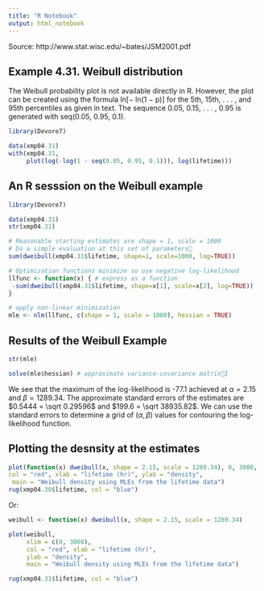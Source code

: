 ```yaml
---
title: "R Notebook"
output: html_notebook
---
```


Source: http://www.stat.wisc.edu/~bates/JSM2001.pdf


## Example 4.31. Weibull distribution
The Weibull probability plot is not available directly in R. However, the plot can be created using the formula ln[− ln(1 − p)] for the 5th, 15th, . . . , and 95th percentiles as given in text. The sequence 0.05, 0.15, . . . , 0.95 is generated with seq(0.05, 0.95, 0.1).

```r
library(Devore7)

data(xmp04.31)
with(xmp04.31, 
     plot(log(-log(1 - seq(0.05, 0.95, 0.1))), log(lifetime)))
```

## An R sesssion on the Weibull example
```r
library(Devore7)

data(xmp04.31)
str(xmp04.31)
```

```r
# Reasonable starting estimates are shape = 1, scale = 1000
# Do a simple evaluation at this set of parameters￿
sum(dweibull(xmp04.31$lifetime, shape=1, scale=1000, log=TRUE))
```

```r
# Optimization functions minimize so use negative log-likelihood
llfunc <- function(x) { # express as a function
 -sum(dweibull(xmp04.31$lifetime, shape=x[1], scale=x[2], log=TRUE))
}

# apply non-linear minimization
mle <- nlm(llfunc, c(shape = 1, scale = 1000), hessian = TRUE)

```

## Results of the Weibull Example

```r
str(mle)
```


```r
solve(mle$hessian) # approximate variance-covariance matrix￿İ
```

We see that the maximum of the log-likelihood is -77.1 achieved
at $\alpha = 2.15$ and $\beta = 1289.34$. The approximate standard errors of the estimates are $0.5444 = \sqrt 0.29596$ and $199.6 = \sqrt 38935.82$. We can use the standard errors to determine a grid of $(\alpha, \beta)$ values for contouring the log-likelihood function.

## Plotting the desnsity at the estimates

```r
plot(function(x) dweibull(x, shape = 2.15, scale = 1289.34), 0, 3000,
col = "red", xlab = "lifetime (hr)", ylab = "density",
 main = "Weibull density using MLEs from the lifetime data")
rug(xmp04.30$lifetime, col = "blue")

```

Or:
```r
weibull <- function(x) dweibull(x, shape = 2.15, scale = 1289.34)

plot(weibull, 
     xlim = c(0, 3000), 
     col = "red", xlab = "lifetime (hr)", 
     ylab = "density",
     main = "Weibull density using MLEs from the lifetime data")

rug(xmp04.31$lifetime, col = "blue")

```





